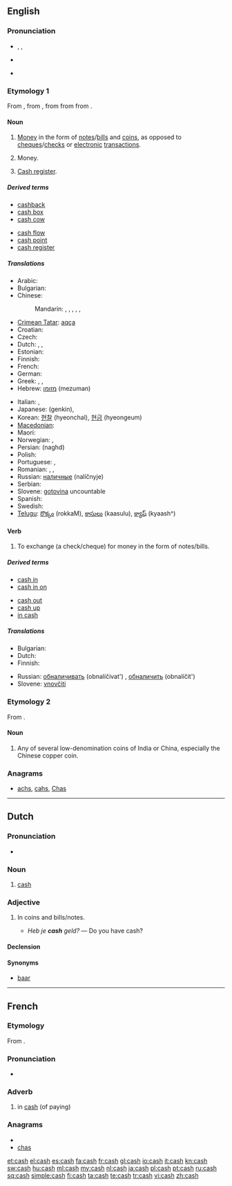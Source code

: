 ==English==

===Pronunciation===
* {{enPR|kăsh}}, {{IPA|/kæʃ/}}, {{SAMPA|/k{S/}}
* {{audio|en-us-cash.ogg|Audio (US)}}
*: {{rhymes|æʃ}}
* {{homophones|cache}}

===Etymology 1===
From {{etyl|frm|en}} {{term|caisse||money box|lang=frm}}, from {{etyl|pro|en}} {{term|caissa|lang=pro}}, from {{etyl|la|en}} {{term|capsa||box, case|lang=la}} from {{term|capere||to take, to seize, to receive|lang=la}} from {{proto|Indo-European|kap-|to grasp}}.

====Noun====
{{en-noun|-}}

# [[money|Money]] in the form of [[note]]s/[[bill]]s and [[coin]]s, as opposed to [[cheque]]s/[[check]]s or [[electronic]] [[transaction]]s.
# {{informal}} Money.
# {{Canada}} [[cash register|Cash register]].

=====Derived terms=====
{{rel-top|Terms derived from the noun ''cash''}}
* [[cashback]]
* [[cash box]]
* [[cash cow]]
{{rel-mid}}
* [[cash flow]]
* [[cash point]]
* [[cash register]]
<!--this from the verb: * [[cash up]]-->
{{rel-bottom}}

=====Translations=====
{{trans-top|money in the form of notes/bills and coins}}
* Arabic: {{t|ar|نقد|m|tr=naqd}}
* Bulgarian: {{t|bg|налични пари|p}}
* Chinese:
*: Mandarin: {{t|cmn|現錢|sc=Hani}},  {{t|cmn|现钱|tr=xiànqián|sc=Hani}},  {{t-|cmn|現金|sc=Hani}},  {{t|cmn|现金|tr=xiànjīn|sc=Hani}},  {{t|cmn|現款|sc=Hani}},  {{t|cmn|现款|tr=xiànkuǎn|sc=Hani}}
* [[Crimean Tatar]]: [[aqça]]
* Croatian: {{t-|hr|gotovina|f}}
* Czech: {{t-|cs|hotovost|f}}
* Dutch: {{t|nl|contanten|p}}, {{t+|nl|cash|m}}, {{t+|nl|baar}} {{t+|nl|geld|n}}
* Estonian: {{t-|et|sularaha}}
* Finnish: {{t+|fi|käteinen}}
* French: {{t+|fr|espèces|f|p}}
* German: {{t+|de|Bargeld|n}}
* Greek: {{t+|el|μετρητά|n|p|tr=metritá}}, {{t+|el|ρευστό|n|tr=refstó}}, {{t+|el|τοις μετρητοίς|tr=tis metritís}}
* Hebrew: [[מזומן]] (mezuman) {{m}}
{{trans-mid}}
* Italian: {{t+|it|contanti|m|p}}, {{t+|it|liquidi|m|p}}
* Japanese: {{t+|ja|現金}} (genkin),  {{t|ja|キャッシュ|tr=kyasshu}}
* Korean: [[현찰]] (hyeonchal), [[현금]] (hyeongeum)
* [[Macedonian]]: {{t|mk|готовина|f|tr=gotóvina}}
* Maori: {{t-|mi|moni|xs=Maori}}
* Norwegian: {{t-|no|kontanter|p}}, {{t-|no|penger|p}}
* Persian: {{fa-Arab|[[نقد]]}} (naghd)
* Polish: {{t+|pl|gotówka|f}}
* Portuguese: {{t+|pt|dinheiro|m}},  {{t|pt|em espécie}}
* Romanian: {{t-|ro|numerar|n}}, {{t-|ro|bani lichizi|m}}, {{t-|ro|bani gheaţă|m}}
* Russian: [[наличные]] (nalíčnyje) {{m|p}}
* Serbian: {{t-|sr|gotovina|f}}
* Slovene: [[gotovina]] {{f}}  uncountable
* Spanish: {{t+|es|efectivo|m}}
* Swedish: {{t-|sv|kontanter|c}}
* [[Telugu]]: [[రొక్కం]] (rokkaM), [[కాసులు]] (kaasulu), [[క్యాష్]] (kyaash^)
{{trans-bottom}}

====Verb====
{{en-verb|cash|es}}

# {{context|transitive}} To exchange (a check/cheque) for money in the form of notes/bills.

=====Derived terms=====
{{rel-top|Terms derived from the verb ''to cash''}}
* [[cash in]]
* [[cash in on]]
{{rel-mid}}
* [[cash out]]
* [[cash up]]
* [[in cash]]
{{rel-bottom}}

=====Translations=====
{{trans-top|to exchange (a check/cheque) for money}}
* Bulgarian: {{t|bg|осребрявам}}
* Dutch: {{t+|nl|innen}}
* Finnish: {{t-|fi|lunastaa}}
{{trans-mid}}
* Russian: [[обналичивать]] (obnalíčivat') {{impf}}, [[обналичить]] (obnalíčit') {{pf}}
* Slovene: [[vnovčiti]]
{{trans-bottom}}

===Etymology 2===
From {{etyl|ta}} {{term|காசு|tr=kāsu|sc=Taml|lang=ta}}.

====Noun====
{{en-noun|cash}}

# Any of several low-denomination coins of India or China, especially the Chinese copper coin.

===Anagrams===
* [[achs#English|achs]], [[cahs#English|cahs]], [[Chas#English|Chas]]

----

==Dutch==

===Pronunciation===
* {{IPA|/kæʃ/|lang=nl}}

===Noun===
{{nl-noun2|m|g2=f|-|-}}

# [[#English|cash]]

===Adjective===
{{nl-adj|-}}

# {{context|of money|lang=nl}} In coins and bills/notes.
#* ''Heb je '''cash''' geld?'' &mdash; Do you have cash?

====Declension====
{{nl-decl-adj-nc|-|cash}}

====Synonyms====
* [[baar#Dutch|baar]]

----

==French==
===Etymology===
From {{etyl|en|fr}} {{term|cash|lang=en}}.

===Pronunciation===
*{{IPA|/kaʃ/|lang=fr}}

===Adverb===
{{infl|fr|adverb}}

# {{colloquial|lang=fr}} in [[#English|cash]] (of paying)

===Anagrams===
* {{alphagram|achs}}
* [[chas#French|chas]]

[[et:cash]]
[[el:cash]]
[[es:cash]]
[[fa:cash]]
[[fr:cash]]
[[gl:cash]]
[[io:cash]]
[[it:cash]]
[[kn:cash]]
[[sw:cash]]
[[hu:cash]]
[[ml:cash]]
[[my:cash]]
[[nl:cash]]
[[ja:cash]]
[[pl:cash]]
[[pt:cash]]
[[ru:cash]]
[[sq:cash]]
[[simple:cash]]
[[fi:cash]]
[[ta:cash]]
[[te:cash]]
[[tr:cash]]
[[vi:cash]]
[[zh:cash]]